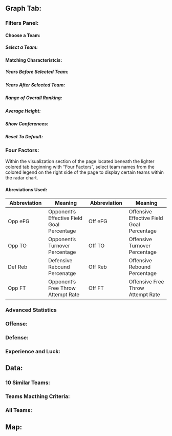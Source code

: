 ## Graph Tab:

### Filters Panel:

#### Choose a Team:

##### Select a Team:

#### Matching Characteristcis:

##### Years Before Selected Team:

##### Years After Selected Team:

##### Range of Overall Ranking:

##### Average Height:

##### Show Conferences:

##### Reset To Default: 

### Four Factors:

Within the visualization section of the page located beneath the lighter colored tab beginning with “Four Factors”, select team names from the colored legend on the right side of the page to display certain teams within the radar chart.

#### Abreviations Used:

  | Abbreviation | Meaning | Abbreviation | Meaning 
  |---| --- | --- | ---
  | Opp eFG | Opponent's Effective Field Goal Percentage | Off eFG | Offensive Effective Field Goal Percentage
  | Opp TO | Opponent's Turnover Percentage | Off TO | Offensive Turnover Percentage
  | Def Reb | Defensive Rebound Percenatge | Off Reb | Offensive Rebound Percentage 
  | Opp FT | Opponent's Free Throw Attempt Rate | Off FT | Offensive Free Throw Attempt Rate

### Advanced Statistics 

### Offense:

### Defense:

### Experience and Luck:

## Data:

### 10 Similar Teams:

### Teams Macthing Criteria:

### All Teams:

## Map:


